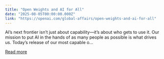 ```yaml
---
title: "Open Weights and AI for All"
date: "2025-08-05T00:00:00.000Z"
link: "https://openai.com/global-affairs/open-weights-and-ai-for-all"
---
```


AI’s next frontier isn’t just about capability—it’s about who gets to use it. Our mission to put AI in the hands of as many people as possible is what drives us. Today’s release of our most capable  o...

[Read more](https://openai.com/global-affairs/open-weights-and-ai-for-all)
